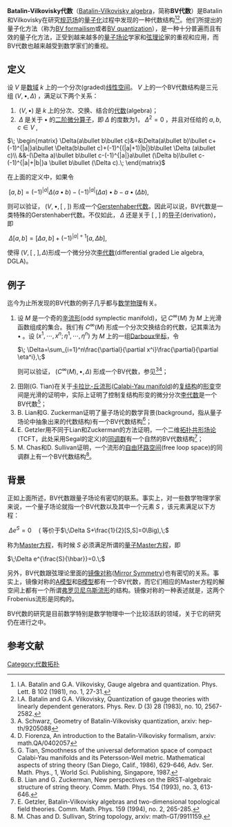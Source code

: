{{Link style|time=2015-12-11T10:29:42+00:00}}
'''Batalin-Vilkovisky代数'''（[[:en:Batalin-Vilkovisky_algebra|Batalin-Vilkovisky algebra]]，简称'''BV代数'''）是Batalin和Vilkovisky在研究[[规范场|规范场]]的[[量子化|量子化]]过程中发现的一种代数结构<ref> I.A. Batalin and G.A. Vilkovisky, Gauge algebra and quantization. Phys. Lett. B 102 (1981), no. 1, 27-31.</ref><ref>I.A. Batalin and G.A. Vilkovisky, Quantization of gauge theories with linearly dependent generators. Phys. Rev. D (3) 28 (1983), no. 10, 2567-2582.</ref>。他们所提出的量子化方法（称为[[:en:BV_formalism|BV formailism]]或者[[:en:BV_quantization|BV quantization]]），是一种十分普遍而且有效的量子化方法，正受到越来越多的[[量子场论|量子场论]]学家和[[弦理论|弦理论]]家的重视和应用，而BV代数也越来越受到数学家们的重视。

==定义==

设<math>\; V\; </math>是[[数域|数域]]<math>\; k\; </math>上的一个分次(graded)[[线性空间|线性空间]]。<math>\; V\; </math>上的一个BV代数结构是三元组<math>\; (V,\bullet,\Delta)\; </math>，满足以下两个关系：
# <math>\; (V,\bullet)\; </math>是<math>\; k\; </math>上的分次、交换、结合的[[代数|代数]](algebra)；
# <math>\; \Delta\; </math>是关于<math>\; \bullet\; </math>的[[二阶微分算子|二阶微分算子]]，即<math>\; \Delta\; </math>的度数为1，<math>\; \Delta^2=0\; </math>，并且对任给的<math>\; a,b,c\in V\; </math>,
<div class="center"><math>\; 
\begin{matrix}
\Delta(a\bullet b\bullet c)&=&\Delta(a\bullet b)\bullet c+(-1)^{|a|}a\bullet \Delta(b\bullet c)+(-1)^{(|a|+1)|b|}b\bullet \Delta (a\bullet c)\\
&&-(\Delta a)\bullet b\bullet c-(-1)^{|a|}a\bullet (\Delta b)\bullet c-(-1)^{|a|+|b|}a \bullet b\bullet (\Delta c).\; \end{matrix}</math></div>

在上面的定义中，如果令

<div class="center"><math>\;[a,b]=(-1)^{|a|}\Delta(a\bullet b)-(-1)^{|a|}(\Delta a)\bullet b-a\bullet (\Delta b),\;</math></div>
则可以验证，<math>\; (V,\bullet,[\;,\;])\; </math>形成一个[[Gerstenhaber代数|Gerstenhaber代数]]。因此可以说，BV代数是一类特殊的Gerstenhaber代数。不仅如此，<math>\; \Delta\; </math>还是关于<math>\; [\;,\;]\; </math>的[[导子|导子]](derivation)，即
<div class="center"><math>\;\Delta[a,b]=[\Delta a,b]+(-1)^{|a|+1}[a,\Delta b],\;</math></div>
使得<math>\;(V,[\;,\;],\Delta)</math>形成一个微分分次[[李代数|李代数]](differential graded Lie algebra, DGLA)。

==例子==

迄今为止所发现的BV代数的例子几乎都与[[数学物理|数学物理]]有关。

#设<math>\; M\; </math>是一个奇的[[辛流形|辛流形]](odd symplectic manifold)，记<math>\; C^{\infty}(M)\; </math>为<math>\; M\; </math>上光滑函数组成的集合。我们有<math>\; C^{\infty}(M)\; </math>形成一个分次交换结合的代数，记其乘法为<math>\; \bullet\; </math>。设<math>\; (x^1,\cdots,x^n;\eta^1,\cdots,\eta^n)\; </math>为<math>\; M\; </math>上的一组[[Darboux坐标|Darboux坐标]]，令<div class="center"><math>\; \Delta=\sum_{i=1}^n\frac{\partial}{\partial x^i}\frac{\partial}{\partial \eta^i},\; </math></div>则可以验证，<math>\; (C^{\infty}(M),\bullet,\Delta)\; </math>形成一个BV代数，参见<ref>A. Schwarz, Geometry of Batalin-Vilkovisky quantization, arxiv: hep-th/9205088</ref><ref>D. Fiorenza, An introduction to the Batalin-Vilkovisky formalism, arxiv: math.QA/0402057 </ref>；
#田刚(G. Tian)在关于[[卡拉比-丘流形|卡拉比-丘流形]]([[Calabi-Yau_manifold|Calabi-Yau manifold]])的[[复结构|复结构]]的[[形变|形变]]空间是光滑的证明中，实际上证明了控制复结构形变的微分分次[[李代数|李代数]]是一个BV代数<ref>G. Tian, Smoothness of the universal deformation space of compact Calabi-Yau manifolds and its Petersson-Weil metric. Mathematical aspects of string theory (San Diego, Calif., 1986), 629-646, Adv. Ser. Math. Phys., 1, World Sci. Publishing, Singapore, 1987.</ref>；
#B. Lian和G. Zuckerman证明了量子场论的数学背景(background，指从量子场论中抽象出来的代数结构)有一个BV代数结构<ref>B. Lian and G. Zuckerman, New perspectives on the BRST-algebraic structure of string theory. Comm. Math. Phys. 154 (1993), no. 3, 613-646.</ref>；
#E. Getzler用不同于Lian和Zuckerman的方法证明，一个二维[[拓扑共形场论|拓扑共形场论]](TCFT，此处采用Segal的定义)的[[同调群|同调群]]有一个自然的BV代数结构<ref>E. Getzler, Batalin-Vilkovisky algebras and two-dimensional topological field theories. Comm. Math. Phys. 159 (1994), no. 2, 265-285.</ref>；
#M. Chas和D. Sullivan证明，一个流形的[[自由环路空间|自由环路空间]](free loop space)的同调群上有一个BV代数结构<ref>M. Chas and D. Sullivan, String topology, arxiv:  math-GT/9911159. </ref>。

==背景==

正如上面所述，BV代数跟量子场论有密切的联系。事实上，对一些数学物理学家来说，一个量子场论就指一个BV代数以及其中一个元素<math>\; S\;</math>，该元素满足以下方程：<div class="center"><math>\;\Delta e^S=0\quad \Big(\;</math>等价于<math>\;\Delta S+\frac{1}{2}[S,S]=0\Big),\;</math></div>称为[[Master方程|Master方程]]，有时候<math>\;S\;</math>必须满足所谓的[[量子Master方程|量子Master方程]]，即<div class="center"><math>\;\Delta e^{\frac{S}{\hbar}}=0.\;</math></div>

另外，BV代数跟弦理论里面的[[镜像对称|镜像对称]]([[Mirror_Symmetry|Mirror Symmetry]])也有密切的关系。事实上，镜像对称的[[A模型|A模型]]和[[B模型|B模型]]都有一个BV代数，而它们相应的Master方程的解空间上都有一个所谓[[弗罗贝尼乌斯流形|弗罗贝尼乌斯流形]]的结构。镜像对称的一种表述就是，这两个Frobenius流形是同构的。

BV代数的研究是目前数学特别是数学物理中一个比较活跃的领域，关于它的研究仍在进行之中。

==参考文献==
<references/>

[[Category:代数拓扑|Category:代数拓扑]]

{{弦理论}}